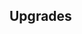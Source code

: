 {{Building
| name = Arena
| image = N/A
| category = {{BuildingCategory|category=Kingdom Infrastructure}}
| cycle = N/A
| capacity = N/A
| produce_per_cycle = 25 morale
| consume_per_cycle = N/A
| build_cost = 300 {{RessourceIcon|type=wood}}
| description = Provides 25 morale while active. Multiple arenas do not stack.
}}

== Upgrades ==
{{Upgrade
| name = Fight Betting
| description = Earns 1 {{RessourceIcon|type=gold}} every 3s while working.
}}
{{Upgrade
| name = Higher Morale
| description = Provides additional 15 morale.
}}